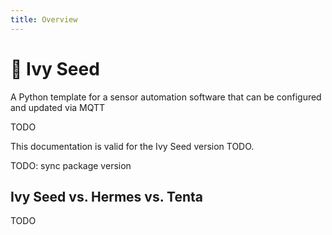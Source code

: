 ```yaml
---
title: Overview
---
```


# 🌱 Ivy Seed

A Python template for a sensor automation software that can be configured and updated via MQTT

TODO

This documentation is valid for the Ivy Seed version TODO.

TODO: sync package version

## Ivy Seed vs. Hermes vs. Tenta

TODO
